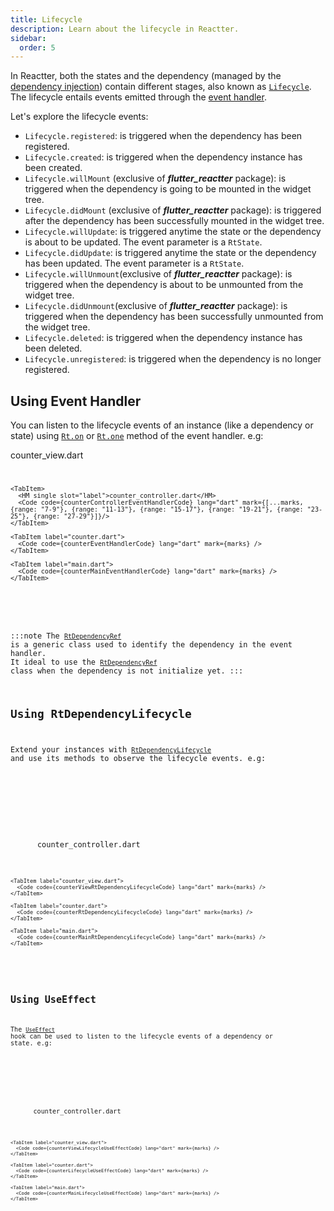 ```yaml
---
title: Lifecycle
description: Learn about the lifecycle in Reactter.
sidebar:
  order: 5
---
```







In Reactter, both the states and the dependency (managed by the [dependency injection](/reactter/core_concepts/dependency_injection)) contain different stages,
also known as <HT><a href="https://pub.dev/documentation/reactter/latest/reactter/Lifecycle.html" target="_blank">`Lifecycle`</a></HT>.
The lifecycle entails events emitted through the [event handler](/reactter/core_concepts/event_handler).

Let's explore the lifecycle events:

- <HE>`Lifecycle.registered`</HE>: is triggered when the dependency has been registered.
- <HE>`Lifecycle.created`</HE>: is triggered when the dependency instance has been created.
- <HE>`Lifecycle.willMount`</HE> (exclusive of _**flutter_reactter**_ package): is triggered when the dependency is going to be mounted in the widget tree.
- <HE>`Lifecycle.didMount`</HE> (exclusive of _**flutter_reactter**_ package): is triggered after the dependency has been successfully mounted in the widget tree.
- <HE>`Lifecycle.willUpdate`</HE>: is triggered anytime the state or the dependency is about to be updated. The event parameter is a <HT>`RtState`</HT>.
- <HE>`Lifecycle.didUpdate`</HE>: is triggered anytime the state or the dependency has been updated. The event parameter is a <HT>`RtState`</HT>.
- <HE>`Lifecycle.willUnmount`</HE>(exclusive of _**flutter_reactter**_ package): is triggered when the dependency is about to be unmounted from the widget tree.
- <HE>`Lifecycle.didUnmount`</HE>(exclusive of _**flutter_reactter**_ package): is triggered when  the dependency has been successfully unmounted from the widget tree.
- <HE>`Lifecycle.deleted`</HE>: is triggered when the dependency instance has been deleted.
- <HE>`Lifecycle.unregistered`</HE>: is triggered when the dependency is no longer registered.

## Using Event Handler

You can listen to the lifecycle events of an instance (like a dependency or state) using <HM>[`Rt.on`](/reactter/api/methods/event_handler_methods/#rton)</HM> or <HM>[`Rt.one`](/reactter/api/methods/event_handler_methods/#rtone)</HM> method of the event handler. e.g:

<TipLifecycleExample />

<CodeTabs>
  <ZappButton path="examples/lifecycle_event_handler"/>

  <Tabs>
    <TabItem>
      <HM single slot="label">counter_view.dart</HM>
      <Code code={counterViewEventHandlerCode} lang="dart" collapse={["34-60"]} mark={[...marks, {range: "11-15"}, {range: "17-21"}, {range: "23-27"}, {range: "29-33"}]} />
    </TabItem>

    <TabItem>
      <HM single slot="label">counter_controller.dart</HM>
      <Code code={counterControllerEventHandlerCode} lang="dart" mark={[...marks, {range: "7-9"}, {range: "11-13"}, {range: "15-17"}, {range: "19-21"}, {range: "23-25"}, {range: "27-29"}]}/>
    </TabItem>

    <TabItem label="counter.dart">
      <Code code={counterEventHandlerCode} lang="dart" mark={marks} />
    </TabItem>

    <TabItem label="main.dart">
      <Code code={counterMainEventHandlerCode} lang="dart" mark={marks} />
    </TabItem>
  </Tabs>
</CodeTabs>

:::note
  The <HT>[`RtDependencyRef`](/reactter/api/classes/rt_dependency)</HT> is a generic class used to identify the dependency in the event handler.
  It ideal to use the <HT>[`RtDependencyRef`](/reactter/api/classes/rt_dependency_ref)</HT> class when the dependency is not initialize yet.
:::

## Using RtDependencyLifecycle

Extend your instances with <HT>[`RtDependencyLifecycle`](/reactter/api/classes/)</HT>
and use its methods to observe the lifecycle events. e.g:

<TipLifecycleExample />

<CodeTabs>
  <ZappButton path="examples/rt_dependency_lifecycle"/>

  <Tabs>
    <TabItem>
      <HM single slot="label">counter_controller.dart</HM>
      <Code code={counterControllerRtDependencyLifecycleCode} lang="dart" mark={[...marks, {range: "14-17"}, {range: "19-22"}, {range: "24-27"}, {range: "29-32"}, {range: "34-37"}, {range: "39-42"}, {range: "44-47"}]}/>
    </TabItem>

    <TabItem label="counter_view.dart">
      <Code code={counterViewRtDependencyLifecycleCode} lang="dart" mark={marks} />
    </TabItem>

    <TabItem label="counter.dart">
      <Code code={counterRtDependencyLifecycleCode} lang="dart" mark={marks} />
    </TabItem>

    <TabItem label="main.dart">
      <Code code={counterMainRtDependencyLifecycleCode} lang="dart" mark={marks} />
    </TabItem>
  </Tabs>
</CodeTabs>

## Using UseEffect

The <HT>[`UseEffect`](/reactter/api/hooks/use_effect)</HT> hook can be used to listen to the lifecycle events of a dependency or state. e.g:

<TipLifecycleExample />

<CodeTabs>
  <ZappButton path="examples/lifecycle_use_effect"/>

  <Tabs>
    <TabItem>
      <HM single slot="label">counter_controller.dart</HM>
      <Code code={counterControllerLifecycleUseEffectCode} lang="dart" mark={[...marks, {range: "7-13"}, {range: "15-19"}]}/>
    </TabItem>

    <TabItem label="counter_view.dart">
      <Code code={counterViewLifecycleUseEffectCode} lang="dart" mark={marks} />
    </TabItem>

    <TabItem label="counter.dart">
      <Code code={counterLifecycleUseEffectCode} lang="dart" mark={marks} />
    </TabItem>

    <TabItem label="main.dart">
      <Code code={counterMainLifecycleUseEffectCode} lang="dart" mark={marks} />
    </TabItem>
  </Tabs>
</CodeTabs>

